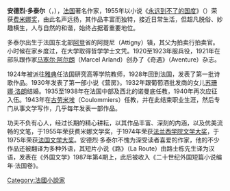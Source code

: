 {{unreferenced|time=2018-05-31T14:21:44+00:00}}
'''安德烈·多泰尔'''（{{lang-fr|André Dhôtel}}，{{bd|1900年|9月1日|1991年|7月22日|catIdx=Dhotel, Andre}}），[[法国|法国]]著名作家，1955年以小说《[[永远到不了的国度|永远到不了的国度]]》（{{lang|fr|Le pays où l'on n'arrive jamais}}）荣获[[费米娜奖|费米娜奖]]，由此名声远扬，其作品丰富而独特，接近日常生活，但超凡脱俗、妙趣横生，人与自然的和谐，始终占据着重要地位。

多泰尔出生于法国东北部[[阿登|阿登]]省的阿提尼（Attigny）镇，其父为拍卖行拍卖官。小时候在家乡度过，在大学取得哲学学士文凭。1920至1923年服兵役，1921年在部队跟作家[[马塞尔·阿尔朗|马塞尔·阿尔朗]]（Marcel Arland）创办了《奇遇》（Aventure）杂志。

1924年被派往[[雅典|雅典]]任法国研究高等学院教师，1928年回到法国，发表了第一批诗歌作品。1930年发表了第一部小说《营房》。1932年跟葡萄酒批发商的女儿[[苏珊娜·洛朗|苏珊娜·洛朗]]结婚。1935至1938年在法国中部及西北的诺曼底任教，1940年再次应征入伍。1943年在[[古劳米埃|古劳米埃]]（Coulommiers）任教，并在此结束职业生涯，然后专门从事文学写作，几乎每年发表一部作品。

功夫不负有心人，经过长期的精心耕耘，以其作品丰富、深刻的内涵，以及优美流畅的文笔，于1955年荣获费米娜文学奖，于1974年荣获[[法兰西学院文学大奖|法兰西学院文学大奖]]，于1975年荣获[[法国文学大奖|法国文学大奖]]。安德烈·多泰尔不愧为深受读者喜爱的作家，他的不少作品还被翻译为多种外语，其短片小说《路》（La Route）由路士栋先生译为汉语，发表在《外国文学》1987年第4期上，此后被收入《二十世纪外国短篇小说编年·法国卷》。

{{法國人物小作品}}
{{writer-stub}}

{{DEFAULTSORT:Dhotel, Andre}}

[[Category:法國小說家|Category:法國小說家]]